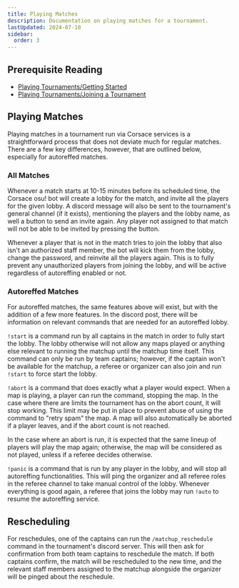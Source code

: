 ```yaml
---
title: Playing Matches
description: Documentation on playing matches for a tournament.
lastUpdated: 2024-07-10
sidebar:
  order: 3
---
```


## Prerequisite Reading

* [Playing Tournaments/Getting Started](../)
* [Playing Tournaments/Joining a Tournament](./joining-tournament)

## Playing Matches

Playing matches in a tournament run via Corsace services is a straightforward process that does not deviate much for regular matches. There are a few key differences, however, that are outlined below, especially for autoreffed matches.

### All Matches

Whenever a match starts at 10-15 minutes before its scheduled time, the Corsace osu! bot will create a lobby for the match, and invite all the players for the given lobby. A discord message will also be sent to the tournament's general channel (if it exists), mentioning the players and the lobby name, as well a button to send an invite again. Any player not assigned to that match will not be able to be invited by pressing the button.

Whenever a player that is not in the match tries to join the lobby that also isn't an authorized staff member, the bot will kick them from the lobby, change the password, and reinvite all the players again. This is to fully prevent any unauthorized players from joining the lobby, and will be active regardless of autoreffing enabled or not.

### Autoreffed Matches

For autoreffed matches, the same features above will exist, but with the addition of a few more features. In the discord post, there will be information on relevant commands that are needed for an autoreffed lobby.

`!start` is a command run by all captains in the match in order to fully start the lobby. The lobby otherwise will not allow any maps played or anything else relevant to running the matchup until the matchup time itself. This command can only be run by team captains; however, if the captain won't be available for the matchup, a referee or organizer can also join and run `!start` to force start the lobby.

`!abort` is a command that does exactly what a player would expect. When a map is playing, a player can run the command, stopping the map. In the case where there are limits the tournament has on the abort count, it will stop working. This limit may be put in place to prevent abuse of using the command to "retry spam" the map. A map will also automatically be aborted if a player leaves, and if the abort count is not reached.

In the case where an abort is run, it is expected that the same lineup of players will play the map again; otherwise, the map will be considered as not played, unless if a referee decides otherwise.

`!panic` is a command that is run by any player in the lobby, and will stop all autoreffing functionalities. This will ping the organizer and all referee roles in the referee channel to take manual control of the lobby. Whenever everything is good again, a referee that joins the lobby may run `!auto` to resume the autoreffing service.

## Rescheduling

For reschedules, one of the captains can run the `/matchup_reschedule` command in the tournament's discord server. This will then ask for confirmation from both team captains to reschedule the match. If both captains confirm, the match will be rescheduled to the new time, and the relevant staff members assigned to the matchup alongside the organizer will be pinged about the reschedule.
